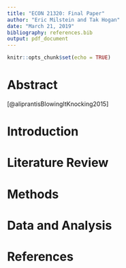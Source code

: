 ```yaml
---
title: "ECON 21320: Final Paper"
author: "Eric Milstein and Tak Hogan"
date: "March 21, 2019"
bibliography: references.bib
output: pdf_document
---
```


```r
knitr::opts_chunk$set(echo = TRUE)
```

# Abstract
[@aliprantisBlowingItKnocking2015]

# Introduction

# Literature Review

# Methods

# Data and Analysis

# References
